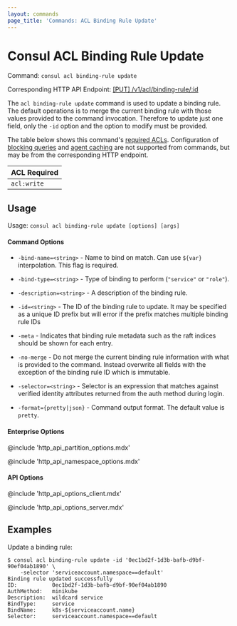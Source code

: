 ```yaml
---
layout: commands
page_title: 'Commands: ACL Binding Rule Update'
---
```


# Consul ACL Binding Rule Update

Command: `consul acl binding-rule update`

Corresponding HTTP API Endpoint: [\[PUT\] /v1/acl/binding-rule/:id](/consul/api-docs/acl/binding-rules#update-a-binding-rule)

The `acl binding-rule update` command is used to update a binding rule. The
default operations is to merge the current binding rule with those values
provided to the command invocation. Therefore to update just one field, only
the `-id` option and the option to modify must be provided.

The table below shows this command's [required ACLs](/consul/api-docs/api-structure#authentication). Configuration of
[blocking queries](/consul/api-docs/features/blocking) and [agent caching](/consul/api-docs/features/caching)
are not supported from commands, but may be from the corresponding HTTP endpoint.

| ACL Required |
| ------------ |
| `acl:write`  |

## Usage

Usage: `consul acl binding-rule update [options] [args]`

#### Command Options

- `-bind-name=<string>` - Name to bind on match. Can use `${var}`
  interpolation. This flag is required.

- `-bind-type=<string>` - Type of binding to perform (`"service"` or `"role"`).

- `-description=<string>` - A description of the binding rule.

- `-id=<string>` - The ID of the binding rule to update. It may be specified as a
  unique ID prefix but will error if the prefix matches multiple binding rule IDs

- `-meta` - Indicates that binding rule metadata such as the raft
  indices should be shown for each entry.

- `-no-merge` - Do not merge the current binding rule information with what is
  provided to the command. Instead overwrite all fields with the exception of the
  binding rule ID which is immutable.

- `-selector=<string>` - Selector is an expression that matches against
  verified identity attributes returned from the auth method during login.

- `-format={pretty|json}` - Command output format. The default value is `pretty`.

#### Enterprise Options

@include 'http_api_partition_options.mdx'

@include 'http_api_namespace_options.mdx'

#### API Options

@include 'http_api_options_client.mdx'

@include 'http_api_options_server.mdx'

## Examples

Update a binding rule:

```shell-session
$ consul acl binding-rule update -id '0ec1bd2f-1d3b-bafb-d9bf-90ef04ab1890' \
    -selector 'serviceaccount.namespace==default'
Binding rule updated successfully
ID:           0ec1bd2f-1d3b-bafb-d9bf-90ef04ab1890
AuthMethod:   minikube
Description:  wildcard service
BindType:     service
BindName:     k8s-${serviceaccount.name}
Selector:     serviceaccount.namespace==default
```
